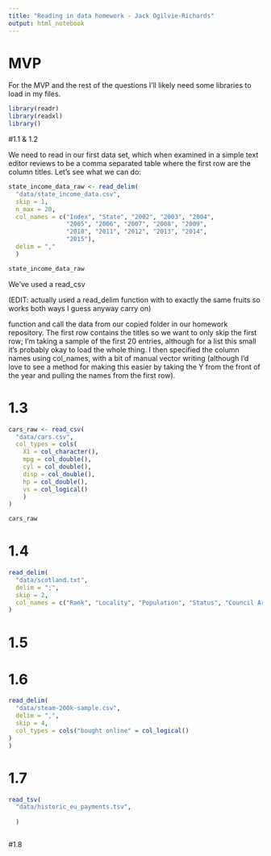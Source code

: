 ```yaml
---
title: "Reading in data homework - Jack Ogilvie-Richards"
output: html_notebook
---
```


# MVP

For the MVP and the rest of the questions I'll likely need some libraries to load in my files. 

```r
library(readr)
library(readxl)
library()

```




#1.1 & 1.2

We need to read in our first data set, which when examined in a simple text editor reviews to be a comma separated table where the first row are the column titles. Let's see what we can do:

```r

state_income_data_raw <- read_delim(
  "data/state_income_data.csv", 
  skip = 1, 
  n_max = 20, 
  col_names = c("Index", "State", "2002", "2003", "2004", 
                "2005", "2006", "2007", "2008", "2009", 
                "2010", "2011", "2012", "2013", "2014", 
                "2015"),
  delim = ","
  )

state_income_data_raw


```

We've used a read_csv

(EDIT: actually used a read_delim function with to exactly the same fruits so works both ways I guess anyway carry on) 

function and call the data from our copied folder in our homework repository. The first row contains the titles so we want to only skip the first row; I'm taking a sample of the first 20 entries, although for a list this small it's probably okay to load the whole thing. I then specified the column names using col_names, with a bit of manual vector writing (although I'd love to see a method for making this easier by taking the Y from the front of the year and pulling the names from the first row). 


# 1.3

```r
cars_raw <- read_csv(
  "data/cars.csv", 
  col_types = cols(
    X1 = col_character(), 
    mpg = col_double(),
    cyl = col_double(),
    disp = col_double(),
    hp = col_double(),
    vs = col_logical()
    )
)

cars_raw
```

# 1.4 

```r
read_delim(
  "data/scotland.txt",
  delim = ";",
  skip = 2, 
  col_names = c("Rank", "Locality", "Population", "Status", "Council Area"),
)
```


# 1.5








# 1.6

```r

read_delim(
  "data/steam-200k-sample.csv", 
  delim = ",", 
  skip = 4,
  col_types = cols("bought online" = col_logical()
)
)

```



# 1.7

```r

read_tsv(
  "data/historic_eu_payments.tsv",
  
  )



```


#1.8

```r

```

































